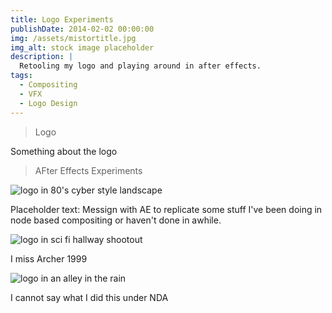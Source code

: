 ```yaml
---
title: Logo Experiments
publishDate: 2014-02-02 00:00:00
img: /assets/mistortitle.jpg
img_alt: stock image placeholder
description: |
  Retooling my logo and playing around in after effects.
tags:
  - Compositing
  - VFX
  - Logo Design
---
```


> Logo

Something about the logo

> AFter Effects Experiments

 <img src="assets/Comp_1.gif" alt="logo in 80's cyber style landscape">

Placeholder text: Messign with AE to replicate some stuff I've been doing in node based 
compositing or haven't done in awhile.

 <img src="assets/Comp_2.gif" alt="logo in sci fi hallway shootout">

I miss Archer 1999

 <img src="assets/Comp_3.gif" alt="logo in an alley in the rain">

I cannot say what I did this under NDA